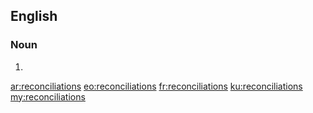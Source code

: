 ==English==

===Noun===
{{head|en|plural}}

# {{plural of|reconciliation|lang=en}}

[[ar:reconciliations]]
[[eo:reconciliations]]
[[fr:reconciliations]]
[[ku:reconciliations]]
[[my:reconciliations]]